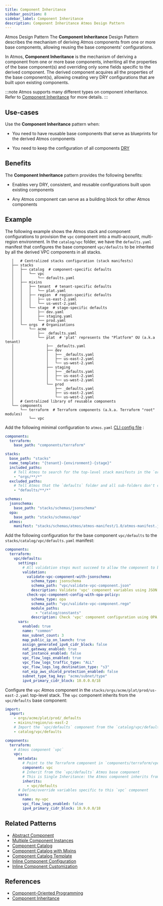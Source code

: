 ```yaml
---
title: Component Inheritance
sidebar_position: 8
sidebar_label: Component Inheritance
description: Component Inheritance Atmos Design Pattern
---
```


<PillBox>Atmos Design Pattern</PillBox>
<Intro>
The **Component Inheritance** Design Pattern describes the mechanism of deriving Atmos components from one or more base components, allowing reusing the base components' configurations.
</Intro>

In Atmos, **Component Inheritance** is the mechanism of deriving a component from one or more base components, inheriting all the
properties of the base component(s) and overriding only some fields specific to the derived component. The derived component acquires all the
properties of the base component(s), allowing creating very DRY configurations that are built upon existing components.

:::note
Atmos supports many different types on component inheritance. Refer to [Component Inheritance](/core-concepts/stacks/inheritance) for
more details.
:::

## Use-cases

Use the **Component Inheritance** pattern when:

- You need to have reusable base components that serve as blueprints for the derived Atmos components

- You need to keep the configuration of all components [DRY](https://en.wikipedia.org/wiki/Don%27t_repeat_yourself)

## Benefits

The **Component Inheritance** pattern provides the following benefits:

- Enables very DRY, consistent, and reusable configurations built upon existing components

- Any Atmos component can serve as a building block for other Atmos components


## Example

The following example shows the Atmos stack and component configurations to provision the `vpc` component into
a multi-account, multi-region environment. In the `catalog/vpc` folder, we have the `defaults.yaml` manifest that configures the base
component `vpc/defaults` to be inherited by all the derived VPC components in all stacks.

```console
   │   # Centralized stacks configuration (stack manifests)
   ├── stacks
   │   ├── catalog  # component-specific defaults
   │   │   └── vpc
   │   │       └── defaults.yaml
   │   ├── mixins
   │   │   ├── tenant  # tenant-specific defaults
   │   │   │   └── plat.yaml
   │   │   ├── region  # region-specific defaults
   │   │   │   ├── us-east-2.yaml
   │   │   │   └── us-west-2.yaml
   │   │   └── stage  # stage-specific defaults
   │   │       ├── dev.yaml
   │   │       ├── staging.yaml
   │   │       └── prod.yaml
   │   └── orgs  # Organizations
   │       └── acme
   │           ├── _defaults.yaml
   │           └── plat  # 'plat' represents the "Platform" OU (a.k.a tenant)
   │               ├── _defaults.yaml
   │               ├── dev
   │               │   ├── _defaults.yaml
   │               │   ├── us-east-2.yaml
   │               │   └── us-west-2.yaml
   │               ├── staging
   │               │   ├── _defaults.yaml
   │               │   ├── us-east-2.yaml
   │               │   └── us-west-2.yaml
   │               └── prod
   │                   ├── _defaults.yaml
   │                   ├── us-east-2.yaml
   │                   └── us-west-2.yaml
   │   # Centralized library of reusable components
   └── components
       └── terraform  # Terraform components (a.k.a. Terraform "root" modules)
           └── vpc
```

Add the following minimal configuration to `atmos.yaml` [CLI config file](/cli/configuration) :

```yaml title="atmos.yaml"
components:
  terraform:
    base_path: "components/terraform"

stacks:
  base_path: "stacks"
  name_template: "{tenant}-{environment}-{stage}"
  included_paths:
    # Tell Atmos to search for the top-level stack manifests in the `orgs` folder and its sub-folders
    - "orgs/**/*"
  excluded_paths:
    # Tell Atmos that the `defaults` folder and all sub-folders don't contain top-level stack manifests
    - "defaults/**/*"

schemas:
  jsonschema:
    base_path: "stacks/schemas/jsonschema"
  opa:
    base_path: "stacks/schemas/opa"
  atmos:
    manifest: "stacks/schemas/atmos/atmos-manifest/1.0/atmos-manifest.json"
```

Add the following configuration for the base component `vpc/defaults` to the `stacks/catalog/vpc/defaults.yaml` manifest:

```yaml title="stacks/catalog/vpc/defaults.yaml"
components:
  terraform:
    vpc/defaults:
      settings:
        # All validation steps must succeed to allow the component to be provisioned
        validation:
          validate-vpc-component-with-jsonschema:
            schema_type: jsonschema
            schema_path: "vpc/validate-vpc-component.json"
            description: Validate 'vpc' component variables using JSON Schema
          check-vpc-component-config-with-opa-policy:
            schema_type: opa
            schema_path: "vpc/validate-vpc-component.rego"
            module_paths:
              - "catalog/constants"
            description: Check 'vpc' component configuration using OPA policy
      vars:
        enabled: true
        name: "common"
        max_subnet_count: 3
        map_public_ip_on_launch: true
        assign_generated_ipv6_cidr_block: false
        nat_gateway_enabled: true
        nat_instance_enabled: false
        vpc_flow_logs_enabled: true
        vpc_flow_logs_traffic_type: "ALL"
        vpc_flow_logs_log_destination_type: "s3"
        nat_eip_aws_shield_protection_enabled: false
        subnet_type_tag_key: "acme/subnet/type"
        ipv4_primary_cidr_block: 10.0.0.0/18
```

Configure the `vpc` Atmos component in the `stacks/orgs/acme/plat/prod/us-east-2.yaml` top-level stack. The `vpc` component inherits from
the `vpc/defaults` base component:

```yaml title="stacks/orgs/acme/plat/prod/us-east-2.yaml"
import:
  import:
    - orgs/acme/plat/prod/_defaults
    - mixins/region/us-east-2
    # Import the `vpc/defaults` component from the `catalog/vpc/defaults.yaml` manifest
    - catalog/vpc/defaults

components:
  terraform:
    # Atmos component `vpc`
    vpc:
      metadata:
        # Point to the Terraform component in `components/terraform/vpc`
        component: vpc
        # Inherit from the `vpc/defaults` Atmos base component
        # This is Single Inheritance: the Atmos component inherits from one base Atmos component
        inherits:
          - vpc/defaults
      # Define/override variables specific to this `vpc` component
      vars:
        name: my-vpc
        vpc_flow_logs_enabled: false
        ipv4_primary_cidr_block: 10.9.0.0/18
```

## Related Patterns

- [Abstract Component](/design-patterns/abstract-component)
- [Multiple Component Instances](/design-patterns/multiple-component-instances)
- [Component Catalog](/design-patterns/component-catalog)
- [Component Catalog with Mixins](/design-patterns/component-catalog-with-mixins)
- [Component Catalog Template](/design-patterns/component-catalog-template)
- [Inline Component Configuration](/design-patterns/inline-component-configuration)
- [Inline Component Customization](/design-patterns/inline-component-customization)

## References

- [Component-Oriented Programming](/core-concepts/stacks/inheritance)
- [Component Inheritance](/core-concepts/stacks/inheritance)
